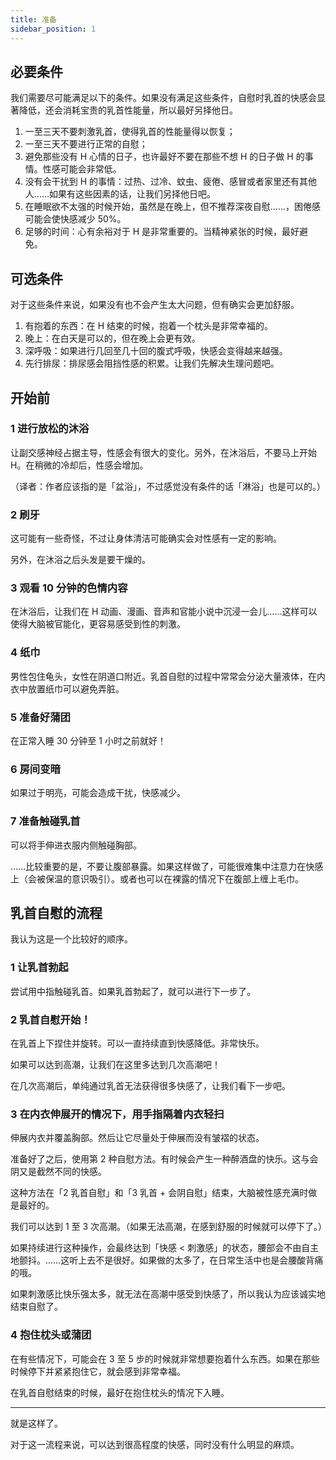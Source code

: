 ```yaml
---
title: 准备
sidebar_position: 1
---
```


## 必要条件

我们需要尽可能满足以下的条件。如果没有满足这些条件，自慰时乳首的快感会显著降低，还会消耗宝贵的乳首性能量，所以最好另择他日。

1. 一至三天不要刺激乳首，使得乳首的性能量得以恢复；
2. 一至三天不要进行正常的自慰；
3. 避免那些没有 H 心情的日子，也许最好不要在那些不想 H 的日子做 H 的事情。性感可能会非常低。
4. 没有会干扰到 H 的事情：过热、过冷、蚊虫、疲倦、感冒或者家里还有其他人……如果有这些因素的话，让我们另择他日吧。
5. 在睡眠欲不太强的时候开始，虽然是在晚上，但不推荐深夜自慰……，困倦感可能会使快感减少 50%。
6. 足够的时间：心有余裕对于 H 是非常重要的。当精神紧张的时候，最好避免。

## 可选条件

对于这些条件来说，如果没有也不会产生太大问题，但有确实会更加舒服。

1. 有抱着的东西：在 H 结束的时候，抱着一个枕头是非常幸福的。
2. 晚上：在白天是可以的，但在晚上会更有效。
3. 深呼吸：如果进行几回至几十回的腹式呼吸，快感会变得越来越强。
4. 先行排尿：排尿感会阻挡性感的积累。让我们先解决生理问题吧。

## 开始前

### 1 进行放松的沐浴

让副交感神经占据主导，性感会有很大的变化。另外，在沐浴后，不要马上开始 H。在稍微的冷却后，性感会增加。

（译者：作者应该指的是「盆浴」，不过感觉没有条件的话「淋浴」也是可以的。）

### 2 刷牙

这可能有一些奇怪，不过让身体清洁可能确实会对性感有一定的影响。

另外，在沐浴之后头发是要干燥的。

### 3 观看 10 分钟的色情内容

在沐浴后，让我们在 H 动画、漫画、音声和官能小说中沉浸一会儿……这样可以使得大脑被官能化，更容易感受到性的刺激。

### 4 纸巾

男性包住龟头，女性在阴道口附近。乳首自慰的过程中常常会分泌大量液体，在内衣中放置纸巾可以避免弄脏。

### 5 准备好蒲团

在正常入睡 30 分钟至 1 小时之前就好！

### 6 房间变暗

如果过于明亮，可能会造成干扰，快感减少。

### 7 准备触碰乳首

可以将手伸进衣服内侧触碰胸部。

……比较重要的是，不要让腹部暴露。如果这样做了，可能很难集中注意力在快感上（会被保温的意识吸引）。或者也可以在裸露的情况下在腹部上缠上毛巾。

## 乳首自慰的流程

我认为这是一个比较好的顺序。

### 1 让乳首勃起

尝试用中指触碰乳首。如果乳首勃起了，就可以进行下一步了。

### 2 乳首自慰开始！

在乳首上下捏住并旋转。可以一直持续直到快感降低。非常快乐。

如果可以达到高潮，让我们在这里多达到几次高潮吧！

在几次高潮后，单纯通过乳首无法获得很多快感了，让我们看下一步吧。

### 3 在内衣伸展开的情况下，用手指隔着内衣轻扫

伸展内衣并覆盖胸部。然后让它尽量处于伸展而没有皱褶的状态。

准备好了之后，使用第 2 种自慰方法。有时候会产生一种醉酒盘的快乐。这与会阴又是截然不同的快感。

这种方法在「2 乳首自慰」和「3 乳首 + 会阴自慰」结束，大脑被性感充满时做是最好的。

我们可以达到 1 至 3 次高潮。（如果无法高潮，在感到舒服的时候就可以停下了。）

如果持续进行这种操作，会最终达到「快感 < 刺激感」的状态，腰部会不由自主地颤抖。……这听上去不是很好。如果做的太多了，在日常生活中也是会腰酸背痛的哦。

如果刺激感比快乐强太多，就无法在高潮中感受到快感了，所以我认为应该诚实地结束自慰了。

### 4 抱住枕头或蒲团

在有些情况下，可能会在 3 至 5 步的时候就非常想要抱着什么东西。如果在那些时候停下并紧紧抱住它，就会感到非常幸福。

在乳首自慰结束的时候，最好在抱住枕头的情况下入睡。

---

就是这样了。

对于这一流程来说，可以达到很高程度的快感，同时没有什么明显的麻烦。
